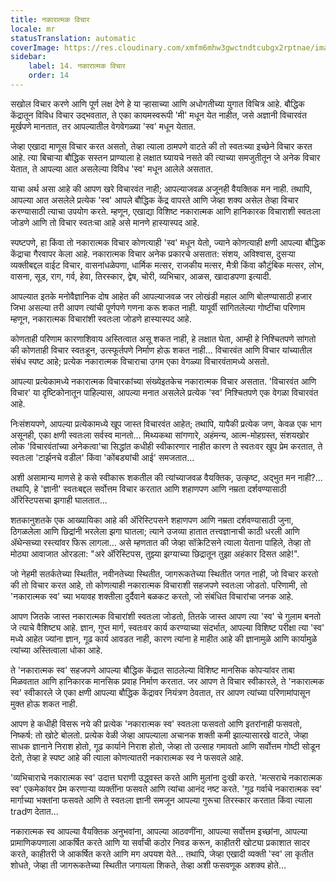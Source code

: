 ```yaml
---
title: नकारात्मक विचार
locale: mr
statusTranslation: automatic
coverImage: https://res.cloudinary.com/xmfm6mhw3gwctndtcubgx2rptnae/image/upload/v1740468922/small_cover_tratado_de_psicologia_revolucionaria_a4c0dca4e0.webp
sidebar:
    label: 14. नकारात्मक विचार
    order: 14
---
```

सखोल विचार करणे आणि पूर्ण लक्ष देणे हे या ऱ्हासाच्या आणि अधोगतीच्या युगात विचित्र आहे. बौद्धिक केंद्रातून विविध विचार उद्भवतात, ते एका कायमस्वरूपी 'मी' मधून येत नाहीत, जसे अज्ञानी विचारवंत मूर्खपणे मानतात, तर आपल्यातील वेगवेगळ्या 'स्व' मधून येतात.

जेव्हा एखादा माणूस विचार करत असतो, तेव्हा त्याला ठामपणे वाटते की तो स्वतःच्या इच्छेने विचार करत आहे. त्या बिचाऱ्या बौद्धिक सस्तन प्राण्याला हे लक्षात घ्यायचे नसते की त्याच्या समजुतीतून जे अनेक विचार येतात, ते आपल्या आत असलेल्या विविध 'स्व' मधून आलेले असतात.

याचा अर्थ असा आहे की आपण खरे विचारवंत नाही; आपल्याजवळ अजूनही वैयक्तिक मन नाही. तथापि, आपल्या आत असलेले प्रत्येक 'स्व' आपले बौद्धिक केंद्र वापरते आणि जेव्हा शक्य असेल तेव्हा विचार करण्यासाठी त्याचा उपयोग करते. म्हणून, एखाद्या विशिष्ट नकारात्मक आणि हानिकारक विचाराशी स्वतःला जोडणे आणि तो विचार स्वतःचा आहे असे मानणे हास्यास्पद आहे.

स्पष्टपणे, हा किंवा तो नकारात्मक विचार कोणत्याही 'स्व' मधून येतो, ज्याने कोणत्याही क्षणी आपल्या बौद्धिक केंद्राचा गैरवापर केला आहे. नकारात्मक विचार अनेक प्रकारचे असतात: संशय, अविश्वास, दुसऱ्या व्यक्तीबद्दल वाईट विचार, वासनांधळेपणा, धार्मिक मत्सर, राजकीय मत्सर, मैत्री किंवा कौटुंबिक मत्सर, लोभ, वासना, सूड, राग, गर्व, हेवा, तिरस्कार, द्वेष, चोरी, व्यभिचार, आळस, खादाडपणा इत्यादी.

आपल्यात इतके मनोवैज्ञानिक दोष आहेत की आपल्याजवळ जर लोखंडी महाल आणि बोलण्यासाठी हजार जिभा असल्या तरी आपण त्यांची पूर्णपणे गणना करू शकत नाही. यापूर्वी सांगितलेल्या गोष्टींचा परिणाम म्हणून, नकारात्मक विचारांशी स्वतःला जोडणे हास्यास्पद आहे.

कोणताही परिणाम कारणाशिवाय अस्तित्वात असू शकत नाही, हे लक्षात घेता, आम्ही हे निश्चितपणे सांगतो की कोणताही विचार स्वतःहून, उत्स्फूर्तपणे निर्माण होऊ शकत नाही... विचारवंत आणि विचार यांच्यातील संबंध स्पष्ट आहे; प्रत्येक नकारात्मक विचाराचा उगम एका वेगळ्या विचारवंतामध्ये असतो.

आपल्या प्रत्येकामध्ये नकारात्मक विचारकांच्या संख्येइतकेच नकारात्मक विचार असतात. 'विचारवंत आणि विचार' या दृष्टिकोनातून पाहिल्यास, आपल्या मनात असलेले प्रत्येक 'स्व' निश्चितपणे एक वेगळा विचारवंत आहे.

निःसंशयपणे, आपल्या प्रत्येकामध्ये खूप जास्त विचारवंत आहेत; तथापि, यापैकी प्रत्येक जण, केवळ एक भाग असूनही, एका क्षणी स्वतःला सर्वस्व मानतो... मिथ्यकथा सांगणारे, अहंमन्य, आत्म-मोहग्रस्त, संशयखोर लोक 'विचारवंतांच्या अनेकत्वा'चा सिद्धांत कधीही स्वीकारणार नाहीत कारण ते स्वतःवर खूप प्रेम करतात, ते स्वतःला 'टार्झनचे वडील' किंवा 'कोंबड्यांची आई' समजतात...

अशी असामान्य माणसे हे कसे स्वीकारू शकतील की त्यांच्याजवळ वैयक्तिक, उत्कृष्ट, अद्भुत मन नाही?... तथापि, हे 'ज्ञानी' स्वतःबद्दल सर्वोत्तम विचार करतात आणि शहाणपण आणि नम्रता दर्शवण्यासाठी ॲरिस्टिपसचा झगाही घालतात...

शतकानुशतके एक आख्यायिका आहे की ॲरिस्टिपसने शहाणपण आणि नम्रता दर्शवण्यासाठी जुना, ठिगळलेला आणि छिद्रांनी भरलेला झगा घातला; त्याने उजव्या हातात तत्त्वज्ञानाची काठी धरली आणि ॲथेन्सच्या रस्त्यांवर फिरू लागला... असे म्हणतात की जेव्हा सॉक्रेटिसने त्याला येताना पाहिले, तेव्हा तो मोठ्या आवाजात ओरडला: "अरे ॲरिस्टिपस, तुझ्या झग्याच्या छिद्रातून तुझा अहंकार दिसत आहे!".

जो नेहमी सतर्कतेच्या स्थितीत, नवीनतेच्या स्थितीत, जागरूकतेच्या स्थितीत जगत नाही, जो विचार करतो की तो विचार करत आहे, तो कोणत्याही नकारात्मक विचाराशी सहजपणे स्वतःला जोडतो. परिणामी, तो 'नकारात्मक स्व' च्या भयावह शक्तीला दुर्दैवाने बळकट करतो, जो संबंधित विचारांचा जनक आहे.

आपण जितके जास्त नकारात्मक विचारांशी स्वतःला जोडतो, तितके जास्त आपण त्या 'स्व' चे गुलाम बनतो जे त्याचे वैशिष्ट्य आहे. ज्ञान, गुप्त मार्ग, स्वतःवर कार्य करण्याच्या संदर्भात, आपल्या विशिष्ट परीक्षा त्या 'स्व' मध्ये आहेत ज्यांना ज्ञान, गूढ कार्य आवडत नाही, कारण त्यांना हे माहीत आहे की ज्ञानामुळे आणि कार्यामुळे त्यांच्या अस्तित्वाला धोका आहे.

ते 'नकारात्मक स्व' सहजपणे आपल्या बौद्धिक केंद्रात साठलेल्या विशिष्ट मानसिक कोपऱ्यांवर ताबा मिळवतात आणि हानिकारक मानसिक प्रवाह निर्माण करतात. जर आपण ते विचार स्वीकारले, ते 'नकारात्मक स्व' स्वीकारले जे एका क्षणी आपल्या बौद्धिक केंद्रावर नियंत्रण ठेवतात, तर आपण त्यांच्या परिणामांपासून मुक्त होऊ शकत नाही.

आपण हे कधीही विसरू नये की प्रत्येक 'नकारात्मक स्व' स्वतःला फसवतो आणि इतरांनाही फसवतो, निष्कर्ष: तो खोटे बोलतो. प्रत्येक वेळी जेव्हा आपल्याला अचानक शक्ती कमी झाल्यासारखे वाटते, जेव्हा साधक ज्ञानाने निराश होतो, गूढ कार्याने निराश होतो, जेव्हा तो उत्साह गमावतो आणि सर्वोत्तम गोष्टी सोडून देतो, तेव्हा हे स्पष्ट आहे की त्याला कोणत्यातरी नकारात्मक स्व ने फसवले आहे.

'व्यभिचाराचे नकारात्मक स्व' उदात्त घराणी उद्ध्वस्त करते आणि मुलांना दुःखी करते. 'मत्सराचे नकारात्मक स्व' एकमेकांवर प्रेम करणाऱ्या व्यक्तींना फसवते आणि त्यांचा आनंद नष्ट करते. 'गूढ गर्वाचे नकारात्मक स्व' मार्गाच्या भक्तांना फसवते आणि ते स्वतःला ज्ञानी समजून आपल्या गुरूचा तिरस्कार करतात किंवा त्याला tradण देतात...

नकारात्मक स्व आपल्या वैयक्तिक अनुभवांना, आपल्या आठवणींना, आपल्या सर्वोत्तम इच्छांना, आपल्या प्रामाणिकपणाला आकर्षित करते आणि या सर्वांची कठोर निवड करून, काहीतरी खोट्या प्रकाशात सादर करते, काहीतरी जे आकर्षित करते आणि मग अपयश येते... तथापि, जेव्हा एखादी व्यक्ती 'स्व' ला कृतीत शोधते, जेव्हा ती जागरूकतेच्या स्थितीत जगायला शिकते, तेव्हा अशी फसवणूक अशक्य होते...

